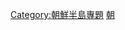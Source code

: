 {{catmore1|[[Wikipedia:朝鲜半岛专题|Wikipedia:朝鲜半岛专题]]}}
{{Articles by Quality|topic=朝鲜半岛|project=朝鲜半岛|format=toc}}
{{emptycat}}
[[Category:朝鮮半島專題|Category:朝鮮半島專題]]
[[Category:各等級條目|朝]]